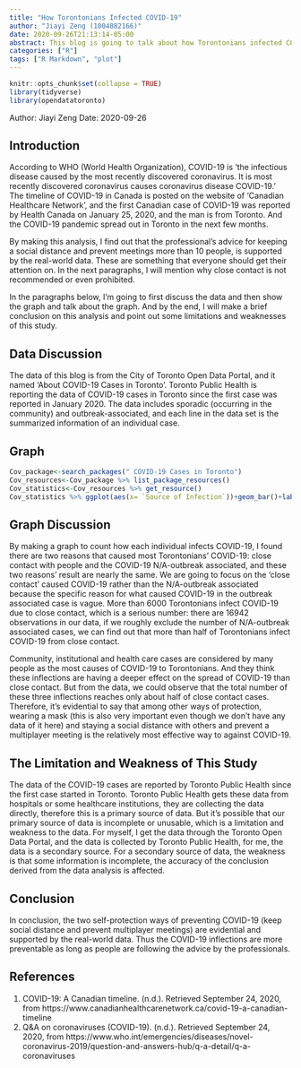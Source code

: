 ```yaml
---
title: "How Torontonians Infected COVID-19"
author: "Jiayi Zeng (1004882166)"
date: 2020-09-26T21:13:14-05:00
abstract: This blog is going to talk about how Torontonians infected COVID-19. The data can tell us indirectly the importance of stay a social distance with others and prevent physical meetings that participated by more than 10 people. 
categories: ["R"]
tags: ["R Markdown", "plot"]
---
```


```r
knitr::opts_chunk$set(collapse = TRUE)
library(tidyverse)
library(opendatatoronto)
```

Author: Jiayi Zeng 
\n Date: 2020-09-26

## Introduction
According to WHO (World Health Organization), COVID-19 is ‘the infectious disease caused by the most recently discovered coronavirus. It is most recently discovered coronavirus causes coronavirus disease COVID-19.’ The timeline of COVID-19 in Canada is posted on the website of ‘Canadian Healthcare Network’, and the first Canadian case of COVID-19 was reported by Health Canada on January 25, 2020, and the man is from Toronto. And the COVID-19 pandemic spread out in Toronto in the next few months. 

By making this analysis, I find out that the professional’s advice for keeping a social distance and prevent meetings more than 10 people, is supported by the real-world data. These are something that everyone should get their attention on. In the next paragraphs, I will mention why close contact is not recommended or even prohibited.

In the paragraphs below, I'm going to first discuss the data and then show the graph and talk about the graph. And by the end, I will make a brief conclusion on this analysis and point out some limitations and weaknesses of this study.

## Data Discussion
The data of this blog is from the City of Toronto Open Data Portal, and it named ‘About COVID-19 Cases in Toronto’. Toronto Public Health is reporting the data of COVID-19 cases in Toronto since the first case was reported in January 2020. The data includes sporadic (occurring in the community) and outbreak-associated, and each line in the data set is the summarized information of an individual case.

## Graph
```r
Cov_package<-search_packages(" COVID-19 Cases in Toronto")
Cov_resources<-Cov_package %>% list_package_resources()
Cov_statistics<-Cov_resources %>% get_resource()
Cov_statistics %>% ggplot(aes(x= `Source of Infection`))+geom_bar()+labs(x="Source of Inflection",y="Count Numbers",title="How these people get COVID-19?")
```

## Graph Discussion
By making a graph to count how each individual infects COVID-19, I found there are two reasons that caused most Torontonians’ COVID-19: close contact with people and the COVID-19 N/A-outbreak associated, and these two reasons’ result are nearly the same. We are going to focus on the ‘close contact’ caused COVID-19 rather than the N/A-outbreak associated because the specific reason for what caused COVID-19 in the outbreak associated case is vague. More than 6000 Torontonians infect COVID-19 due to close contact, which is a serious number: there are 16942 observations in our data, if we roughly exclude the number of N/A-outbreak associated cases, we can find out that more than half of Torontonians infect COVID-19 from close contact.

Community, institutional and health care cases are considered by many people as the most causes of COVID-19 to Torontonians. And they think these inflections are having a deeper effect on the spread of COVID-19 than close contact. But from the data, we could observe that the total number of these three inflections reaches only about half of close contact cases. Therefore, it’s evidential to say that among other ways of protection, wearing a mask (this is also very important even though we don’t have any data of it here) and staying a social distance with others and prevent a multiplayer meeting is the relatively most effective way to against COVID-19.

## The Limitation and Weakness of This Study
The data of the COVID-19 cases are reported by Toronto Public Health since the first case started in Toronto. Toronto Public Health gets these data from hospitals or some healthcare institutions, they are collecting the data directly, therefore this is a primary source of data. But it's possible that our primary source of data is incomplete or unusable, which is a limitation and weakness to the data. For myself, I get the data through the Toronto Open Data Portal, and the data is collected by Toronto Public Health, for me, the data is a secondary source. For a secondary source of data, the weakness is that some information is incomplete, the accuracy of the conclusion derived from the data analysis is affected.

## Conclusion
In conclusion, the two self-protection ways of preventing COVID-19 (keep social distance and prevent multiplayer meetings) are evidential and supported by the real-world data. Thus the COVID-19 inflections are more preventable as long as people are following the advice by the professionals.

## References
1. COVID-19: A Canadian timeline. (n.d.). Retrieved September 24, 2020, from https://www.canadianhealthcarenetwork.ca/covid-19-a-canadian-timeline
2. Q&A on coronaviruses (COVID-19). (n.d.). Retrieved September 24, 2020, from https://www.who.int/emergencies/diseases/novel-coronavirus-2019/question-and-answers-hub/q-a-detail/q-a-coronaviruses